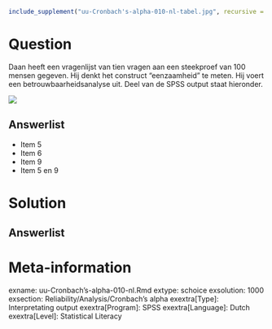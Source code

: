```r
include_supplement("uu-Cronbach's-alpha-010-nl-tabel.jpg", recursive = TRUE)
```



Question
========
  
Daan heeft een vragenlijst van tien vragen aan een steekproef van 100 mensen gegeven. Hij denkt het construct “eenzaamheid” te meten. Hij voert een betrouwbaarheidsanalyse uit. Deel van de SPSS output staat hieronder.

![](uu-Cronbach's-alpha-010-nl-tabel.jpg)
  
Answerlist
----------
* Item 5
* Item 6
* Item 9
* Item 5 en 9

Solution
========
  


Answerlist
----------



Meta-information
================
exname: uu-Cronbach's-alpha-010-nl.Rmd
extype: schoice
exsolution: 1000
exsection: Reliability/Analysis/Cronbach's alpha
exextra[Type]: Interpretating output
exextra[Program]: SPSS
exextra[Language]: Dutch
exextra[Level]: Statistical Literacy
